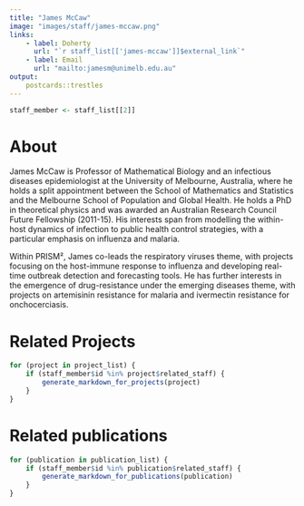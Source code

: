 ```yaml
---
title: "James McCaw"
image: "images/staff/james-mccaw.png"
links:
    - label: Doherty
      url: "`r staff_list[['james-mccaw']]$external_link`"
    - label: Email
      url: "mailto:jamesm@unimelb.edu.au"
output:
    postcards::trestles
---
```

    
```r
staff_member <- staff_list[[2]]
```
    
# About
James McCaw is Professor of Mathematical Biology and an infectious diseases epidemiologist at the University of Melbourne, Australia, where he holds a split appointment between the School of Mathematics and Statistics and the Melbourne School of Population and Global Health. He holds a PhD in theoretical physics and was awarded an Australian Research Council Future Fellowship (2011-15). His interests span from modelling the within-host dynamics of infection to public health control strategies, with a particular emphasis on influenza and malaria.

Within PRISM², James co-leads the respiratory viruses theme, with projects focusing on the host-immune response to influenza and developing real-time outbreak detection and forecasting tools. He has further interests in the emergence of drug-resistance under the emerging diseases theme, with projects on artemisinin resistance for malaria and ivermectin resistance for onchocerciasis.

# Related Projects

```r
for (project in project_list) {
    if (staff_member$id %in% project$related_staff) {
        generate_markdown_for_projects(project)
    }
}
```

# Related publications

```r
for (publication in publication_list) {
    if (staff_member$id %in% publication$related_staff) {
        generate_markdown_for_publications(publication)
    }
}
```
